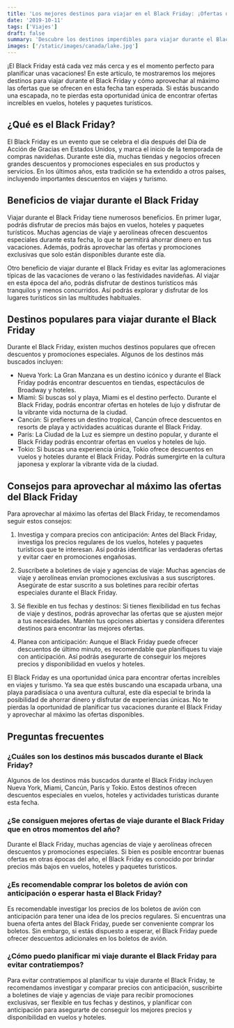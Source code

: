 ```yaml
---
title: 'Los mejores destinos para viajar en el Black Friday: ¡Ofertas únicas!'
date: '2019-10-11'
tags: ['Viajes']
draft: false
summary: 'Descubre los destinos imperdibles para viajar durante el Black Friday y aprovecha las mejores ofertas para tus próximas vacaciones.'
images: ['/static/images/canada/lake.jpg']
---
```


¡El Black Friday está cada vez más cerca y es el momento perfecto para planificar unas vacaciones! En este artículo, te mostraremos los mejores destinos para viajar durante el Black Friday y cómo aprovechar al máximo las ofertas que se ofrecen en esta fecha tan esperada. Si estás buscando una escapada, no te pierdas esta oportunidad única de encontrar ofertas increíbles en vuelos, hoteles y paquetes turísticos.

<TOCInline toc={props.toc} exclude="Introduction" />

## ¿Qué es el Black Friday?

El Black Friday es un evento que se celebra el día después del Día de Acción de Gracias en Estados Unidos, y marca el inicio de la temporada de compras navideñas. Durante este día, muchas tiendas y negocios ofrecen grandes descuentos y promociones especiales en sus productos y servicios. En los últimos años, esta tradición se ha extendido a otros países, incluyendo importantes descuentos en viajes y turismo.

## Beneficios de viajar durante el Black Friday

Viajar durante el Black Friday tiene numerosos beneficios. En primer lugar, podrás disfrutar de precios más bajos en vuelos, hoteles y paquetes turísticos. Muchas agencias de viaje y aerolíneas ofrecen descuentos especiales durante esta fecha, lo que te permitirá ahorrar dinero en tus vacaciones. Además, podrás aprovechar las ofertas y promociones exclusivas que solo están disponibles durante este día.

Otro beneficio de viajar durante el Black Friday es evitar las aglomeraciones típicas de las vacaciones de verano o las festividades navideñas. Al viajar en esta época del año, podrás disfrutar de destinos turísticos más tranquilos y menos concurridos. Así podrás explorar y disfrutar de los lugares turísticos sin las multitudes habituales.

## Destinos populares para viajar durante el Black Friday

Durante el Black Friday, existen muchos destinos populares que ofrecen descuentos y promociones especiales. Algunos de los destinos más buscados incluyen:

- Nueva York: La Gran Manzana es un destino icónico y durante el Black Friday podrás encontrar descuentos en tiendas, espectáculos de Broadway y hoteles.
- Miami: Si buscas sol y playa, Miami es el destino perfecto. Durante el Black Friday, podrás encontrar ofertas en hoteles de lujo y disfrutar de la vibrante vida nocturna de la ciudad.
- Cancún: Si prefieres un destino tropical, Cancún ofrece descuentos en resorts de playa y actividades acuáticas durante el Black Friday.
- París: La Ciudad de la Luz es siempre un destino popular, y durante el Black Friday podrás encontrar ofertas en vuelos y hoteles de lujo.
- Tokio: Si buscas una experiencia única, Tokio ofrece descuentos en vuelos y hoteles durante el Black Friday. Podrás sumergirte en la cultura japonesa y explorar la vibrante vida de la ciudad.

## Consejos para aprovechar al máximo las ofertas del Black Friday

Para aprovechar al máximo las ofertas del Black Friday, te recomendamos seguir estos consejos:

1. Investiga y compara precios con anticipación: Antes del Black Friday, investiga los precios regulares de los vuelos, hoteles y paquetes turísticos que te interesan. Así podrás identificar las verdaderas ofertas y evitar caer en promociones engañosas.

2. Suscríbete a boletines de viaje y agencias de viaje: Muchas agencias de viaje y aerolíneas envían promociones exclusivas a sus suscriptores. Asegúrate de estar suscrito a sus boletines para recibir ofertas especiales durante el Black Friday.

3. Sé flexible en tus fechas y destinos: Si tienes flexibilidad en tus fechas de viaje y destinos, podrás aprovechar las ofertas que se ajusten mejor a tus necesidades. Mantén tus opciones abiertas y considera diferentes destinos para encontrar las mejores ofertas.

4. Planea con anticipación: Aunque el Black Friday puede ofrecer descuentos de último minuto, es recomendable que planifiques tu viaje con anticipación. Así podrás asegurarte de conseguir los mejores precios y disponibilidad en vuelos y hoteles.



El Black Friday es una oportunidad única para encontrar ofertas increíbles en viajes y turismo. Ya sea que estés buscando una escapada urbana, una playa paradisíaca o una aventura cultural, este día especial te brinda la posibilidad de ahorrar dinero y disfrutar de experiencias únicas. No te pierdas la oportunidad de planificar tus vacaciones durante el Black Friday y aprovechar al máximo las ofertas disponibles.

## Preguntas frecuentes

### ¿Cuáles son los destinos más buscados durante el Black Friday?

Algunos de los destinos más buscados durante el Black Friday incluyen Nueva York, Miami, Cancún, París y Tokio. Estos destinos ofrecen descuentos especiales en vuelos, hoteles y actividades turísticas durante esta fecha.

### ¿Se consiguen mejores ofertas de viaje durante el Black Friday que en otros momentos del año?

Durante el Black Friday, muchas agencias de viaje y aerolíneas ofrecen descuentos y promociones especiales. Si bien es posible encontrar buenas ofertas en otras épocas del año, el Black Friday es conocido por brindar precios más bajos en vuelos, hoteles y paquetes turísticos.

### ¿Es recomendable comprar los boletos de avión con anticipación o esperar hasta el Black Friday?

Es recomendable investigar los precios de los boletos de avión con anticipación para tener una idea de los precios regulares. Si encuentras una buena oferta antes del Black Friday, puede ser conveniente comprar los boletos. Sin embargo, si estás dispuesto a esperar, el Black Friday puede ofrecer descuentos adicionales en los boletos de avión.

### ¿Cómo puedo planificar mi viaje durante el Black Friday para evitar contratiempos?

Para evitar contratiempos al planificar tu viaje durante el Black Friday, te recomendamos investigar y comparar precios con anticipación, suscribirte a boletines de viaje y agencias de viaje para recibir promociones exclusivas, ser flexible en tus fechas y destinos, y planificar con anticipación para asegurarte de conseguir los mejores precios y disponibilidad en vuelos y hoteles.
